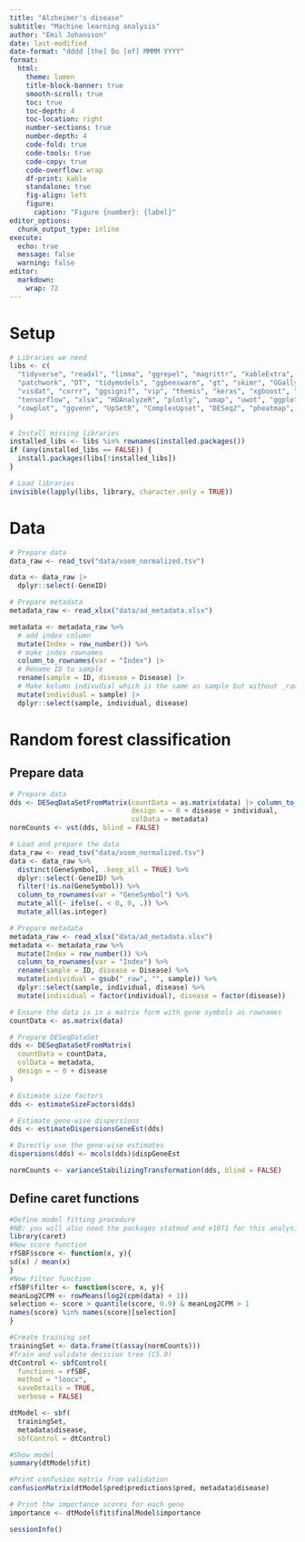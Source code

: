 ```yaml
---
title: "Alzheimer's disease"
subtitle: "Machine learning analysis"
author: "Emil Johansson"
date: last-modified
date-format: "dddd [the] Do [of] MMMM YYYY"
format:
  html:
    theme: lumen
    title-block-banner: true
    smooth-scroll: true
    toc: true
    toc-depth: 4
    toc-location: right
    number-sections: true
    number-depth: 4
    code-fold: true
    code-tools: true
    code-copy: true
    code-overflow: wrap
    df-print: kable
    standalone: true
    fig-align: left
    figure:
      caption: "Figure {number}: {label}"
editor_options: 
  chunk_output_type: inline
execute:
  echo: true
  message: false
  warning: false
editor: 
  markdown: 
    wrap: 72
---
```


# Setup

```r
# Libraries we need
libs <- c(
  "tidyverse", "readxl", "limma", "ggrepel", "magrittr", "kableExtra",
  "patchwork", "DT", "tidymodels", "ggbeeswarm", "gt", "skimr", "GGally",
  "visdat", "corrr", "ggsignif", "vip", "themis", "keras", "xgboost", "kknn",
  "tensorflow", "xlsx", "HDAnalyzeR", "plotly", "umap", "uwot", "ggplotify",
  "cowplot", "ggvenn", "UpSetR", "ComplexUpset", "DESeq2", "pheatmap", "randomForest"
)

# Install missing libraries
installed_libs <- libs %in% rownames(installed.packages())
if (any(installed_libs == FALSE)) {
  install.packages(libs[!installed_libs])
}

# Load libraries
invisible(lapply(libs, library, character.only = TRUE))
```

# Data

```r
# Prepare data
data_raw <- read_tsv("data/voom_normalized.tsv")

data <- data_raw |>
  dplyr::select(-GeneID)

# Prepare metadata
metadata_raw <- read_xlsx("data/ad_metadata.xlsx")

metadata <- metadata_raw %>%
  # add index column
  mutate(Index = row_number()) %>%
  # make index rownames
  column_to_rownames(var = "Index") |>
  # Rename ID to sample
  rename(sample = ID, disease = Disease) |>
  # Make kolumn indivudial which is the same as sample but without _raw
  mutate(individual = sample) |>
  dplyr::select(sample, individual, disease)
```

# Random forest classification

## Prepare data

```r
# Prepare data
dds <- DESeqDataSetFromMatrix(countData = as.matrix(data) |> column_to_rownames(var = "GeneSymbol"),
                              design = ~ 0 + disease + individual,
                              colData = metadata)
normCounts <- vst(dds, blind = FALSE)
```

```r
# Load and prepare the data
data_raw <- read_tsv("data/voom_normalized.tsv")
data <- data_raw %>%
  distinct(GeneSymbol, .keep_all = TRUE) %>%
  dplyr::select(-GeneID) %>%
  filter(!is.na(GeneSymbol)) %>%
  column_to_rownames(var = "GeneSymbol") %>%
  mutate_all(~ ifelse(. < 0, 0, .)) %>%
  mutate_all(as.integer)

# Prepare metadata
metadata_raw <- read_xlsx("data/ad_metadata.xlsx")
metadata <- metadata_raw %>%
  mutate(Index = row_number()) %>%
  column_to_rownames(var = "Index") %>%
  rename(sample = ID, disease = Disease) %>%
  mutate(individual = gsub("_raw", "", sample)) %>%
  dplyr::select(sample, individual, disease) %>%
  mutate(individual = factor(individual), disease = factor(disease))

# Ensure the data is in a matrix form with gene symbols as rownames
countData <- as.matrix(data)

# Prepare DESeqDataSet
dds <- DESeqDataSetFromMatrix(
  countData = countData,
  colData = metadata,
  design = ~ 0 + disease
)

# Estimate size factors
dds <- estimateSizeFactors(dds)

# Estimate gene-wise dispersions
dds <- estimateDispersionsGeneEst(dds)

# Directly use the gene-wise estimates
dispersions(dds) <- mcols(dds)$dispGeneEst

normCounts <- varianceStabilizingTransformation(dds, blind = FALSE)
```

## Define caret functions

```r
#Define model fitting procedure
#NB: you will also need the packages statmod and e1071 for this analysis
library(caret)
#New score function
rfSBF$score <- function(x, y){
sd(x) / mean(x)
}
#New filter function
rfSBF$filter <- function(score, x, y){
meanLog2CPM <- rowMeans(log2(cpm(data) + 1))
selection <- score > quantile(score, 0.9) & meanLog2CPM > 1
names(score) %in% names(score)[selection]
}
```

```r
#Create training set
trainingSet <- data.frame(t(assay(normCounts)))
#Train and validate decision tree (C5.0)
dtControl <- sbfControl(
  functions = rfSBF,
  method = "loocv",
  saveDetails = TRUE,
  verbose = FALSE)

dtModel <- sbf(
  trainingSet,
  metadata$disease,
  sbfControl = dtControl)

#Show model
summary(dtModel$fit)
```

```r
#Print confusion matrix from validation
confusionMatrix(dtModel$pred$predictions$pred, metadata$disease)
```

```r
# Print the importance scores for each gene
importance <- dtModel$fit$finalModel$importance
```

```r
sessionInfo()
```

